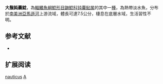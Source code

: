 {{Speciesbox 
| taxon = Amblydoras nauticus
| authority =  [[Cope|Cope]], 1874
| status = NE
| status_system = IUCN3.1
| synonyms = *''Zathorax nauticus'', Cope, 1874 
}}

'''大鬚鈍囊鯰'''，為[[輻鰭魚綱|輻鰭魚綱]][[鯰形目|鯰形目]][[鼬鯰科|鼬鯰科]][[钝囊鲇属|钝囊鲇属]]的其中一[[種|種]]，為熱帶淡水魚，分布於[[南美洲|南美洲]][[亞馬遜河|亞馬遜河]]上游流域，體長可達7.5公分，棲息在底層水域，生活習性不明。

==参考文献==
*{{FishBase_species|genus=Amblydoras|species=nauticus|year=2015|month=7}}

== 扩展阅读 ==
{{refbegin}}
{{wikispecies-inline|Amblydoras nauticus|大鬚鈍囊鯰}}
{{refend}}
{{Taxonbar|from=Q3763107}}

[[Category:鈍囊鯰屬|nauticus]]
[[Category:1874年描述的魚類|A]]